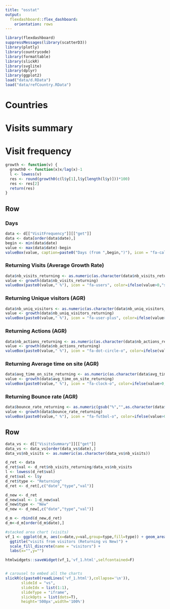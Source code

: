 ```yaml
---
title: "osstat"
output: 
  flexdashboard::flex_dashboard:
    orientation: rows
---
```


```r
library(flexdashboard)
suppressMessages(library(scatterD3))
library(plotly)
library(countrycode)
library(formattable)
library(slickR)
library(svglite)
library(dplyr)
library(ggplot2)
load("data/d.RData")
load("data/refCountry.RData")
```

Countries
===================================== 

Visits summary
===================================== 

Visit frequency
===================================== 

```r
growth <- function(v) {
  growth0 <- function(x)x/lag(x)-1  
  l <- lowess(v)
  res <- round(growth0(c(l$y[1],l$y[length(l$y)]))*100)
  res <- res[2]
  return(res)
}
```

Row
-----------------------------------------------------------------------

### Days

```r
data <- d[["VisitFrequency"]][["get"]]
data <- data[order(data$date),]
begin <- min(data$date)
value <- max(data$date)-begin
valueBox(value, caption=paste0("Days (from ",begin,")"), icon = "fa-calendar")
```

### Returning Visits (Average Growth Rate)

```r
data$nb_visits_returning <- as.numeric(as.character(data$nb_visits_returning))
value <- growth(data$nb_visits_returning)
valueBox(paste0(value," %"), icon = "fa-users", color=ifelse(value>0,"success","warning"))
```

### Returning Unique visitors (AGR)

```r
data$nb_uniq_visitors <- as.numeric(as.character(data$nb_uniq_visitors_returning))
value <- growth(data$nb_uniq_visitors_returning)
valueBox(paste0(value," %"), icon = "fa-user-plus", color=ifelse(value>0,"success","warning"))
```

### Returning Actions (AGR)

```r
data$nb_actions_returning <- as.numeric(as.character(data$nb_actions_returning))
value <- growth(data$nb_actions_returning)
valueBox(paste0(value," %"), icon = "fa-dot-circle-o", color=ifelse(value>0,"success","warning"))
```

### Returning Average time on site (AGR)

```r
data$avg_time_on_site_returning <- as.numeric(as.character(data$avg_time_on_site_returning))
value <- growth(data$avg_time_on_site_returning)
valueBox(paste0(value," %"), icon = "fa-clock-o", color=ifelse(value>0,"success","warning"))
```

### Returning Bounce rate (AGR)

```r
data$bounce_rate_returning <- as.numeric(gsub("%","",as.character(data$bounce_rate_returning)))
value <- growth(data$bounce_rate_returning)
valueBox(paste0(value," %"), icon = "fa-futbol-o", color=ifelse(value>0,"warning","success"))
```

Row
-----------------------------------------------------------------------

```r

data_vs <- d[["VisitsSummary"]][["get"]]
data_vs <- data_vs[order(data_vs$date),]
data_vs$nb_visits <- as.numeric(as.character(data_vs$nb_visits))

d_ret <- data
d_ret$val <- d_ret$nb_visits_returning/data_vs$nb_visits
l <- lowess(d_ret$val)
d_ret$val <- l$y
d_ret$type <- "Returning"
d_ret <- d_ret[,c("date","type","val")]

d_new <- d_ret
d_new$val <- 1-d_new$val
d_new$type <- "New"
d_new <- d_new[,c("date","type","val")]

d_m <- rbind(d_new,d_ret)
d_m<-d_m[order(d_m$date),]

#stacked area chart (visits)
vf_1 <- ggplot(d_m, aes(x=date,y=val,group=type,fill=type)) + geom_area(position="fill") +
  ggtitle("visits from visitors (Returning vs New)") +
  scale_fill_discrete(name = "visitors") +
  labs(x="",y="")

htmlwidgets::saveWidget(vf_1,'vf_1.html',selfcontained=F)


# carousel to embed all the charts
slickR(c(paste0(readLines('vf_1.html'),collapse='\n')),
       slideId = "vs",
       slideIdx = list(1:1),
       slideType = "iframe",
       slickOpts = list(dots=T),
       height='500px',width='100%')

```
